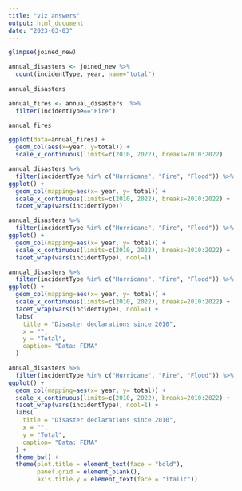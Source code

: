 ```yaml
---
title: "viz answers"
output: html_document
date: "2023-03-03"
---
```


```r
glimpse(joined_new)
```

```r
annual_disasters <- joined_new %>% 
  count(incidentType, year, name="total") 
  
annual_disasters
```

```r
annual_fires <- annual_disasters  %>% 
  filter(incidentType=="Fire")

annual_fires
```


```r
ggplot(data=annual_fires) +
  geom_col(aes(x=year, y=total)) +
  scale_x_continuous(limits=c(2010, 2022), breaks=2010:2022)

```

```r
annual_disasters %>% 
  filter(incidentType %in% c("Hurricane", "Fire", "Flood")) %>% 
ggplot() +
  geom_col(mapping=aes(x= year, y= total)) +
  scale_x_continuous(limits=c(2010, 2022), breaks=2010:2022) +
  facet_wrap(vars(incidentType))
```



```r
annual_disasters %>% 
  filter(incidentType %in% c("Hurricane", "Fire", "Flood")) %>% 
ggplot() +
  geom_col(mapping=aes(x= year, y= total)) +
  scale_x_continuous(limits=c(2010, 2022), breaks=2010:2022) +
  facet_wrap(vars(incidentType), ncol=1)
```


```r
annual_disasters %>% 
  filter(incidentType %in% c("Hurricane", "Fire", "Flood")) %>% 
ggplot() +
  geom_col(mapping=aes(x= year, y= total)) +
  scale_x_continuous(limits=c(2010, 2022), breaks=2010:2022) +
  facet_wrap(vars(incidentType), ncol=1) +
  labs(
    title = "Disaster declarations since 2010",
    x = "",
    y = "Total",
    caption= "Data: FEMA"
  )
```


```r
annual_disasters %>% 
  filter(incidentType %in% c("Hurricane", "Fire", "Flood")) %>% 
ggplot() +
  geom_col(mapping=aes(x= year, y= total)) +
  scale_x_continuous(limits=c(2010, 2022), breaks=2010:2022) +
  facet_wrap(vars(incidentType), ncol=1) +
  labs(
    title = "Disaster declarations since 2010",
    x = "",
    y = "Total",
    caption= "Data: FEMA"
  ) +
  theme_bw() + 
  theme(plot.title = element_text(face = "bold"),
        panel.grid = element_blank(),
        axis.title.y = element_text(face = "italic"))
```
